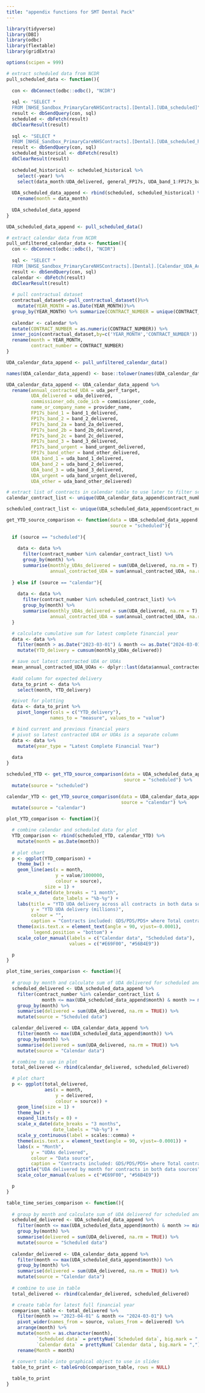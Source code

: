 ```yaml
---
title: "appendix functions for SMT Dental Pack"
---
```


```r
library(tidyverse)
library(DBI)
library(odbc)
library(flextable)
library(gridExtra)

options(scipen = 999)
```

```r
# extract scheduled data from NCDR
pull_scheduled_data <- function(){
  
  con <- dbConnect(odbc::odbc(), "NCDR")
  
  sql <- "SELECT *
  FROM [NHSE_Sandbox_PrimaryCareNHSContracts].[Dental].[UDA_scheduled]"
  result <- dbSendQuery(con, sql)
  scheduled <- dbFetch(result)
  dbClearResult(result)
  
  sql <- "SELECT *
  FROM [NHSE_Sandbox_PrimaryCareNHSContracts].[Dental].[UDA_scheduled_historical]"
  result <- dbSendQuery(con, sql)
  scheduled_historical <- dbFetch(result)
  dbClearResult(result)
  
  scheduled_historical <- scheduled_historical %>% 
    select(-year) %>% 
    select(data_month:UDA_delivered, general_FP17s, UDA_band_1:FP17s_band_other)
  
  UDA_scheduled_data_append <- rbind(scheduled, scheduled_historical) %>% 
    rename(month = data_month)
  
  UDA_scheduled_data_append
}

UDA_scheduled_data_append <- pull_scheduled_data()
```

```r
# extract calendar data from NCDR
pull_unfiltered_calendar_data <- function(){
  con <- dbConnect(odbc::odbc(), "NCDR")
  
  sql <- "SELECT *
  FROM [NHSE_Sandbox_PrimaryCareNHSContracts].[Dental].[Calendar_UDA_Activity]"
  result <- dbSendQuery(con, sql)
  calendar <- dbFetch(result)
  dbClearResult(result)
  
  # pull contractual dataset
  contractual_dataset<-pull_contractual_dataset()%>%
    mutate(YEAR_MONTH = as.Date(YEAR_MONTH))%>% 
  group_by(YEAR_MONTH) %>% summarize(CONTRACT_NUMBER = unique(CONTRACT_NUMBER))
  
  calendar <- calendar %>% 
  mutate(CONTRACT_NUMBER = as.numeric(CONTRACT_NUMBER)) %>% 
  inner_join(contractual_dataset,by=c('YEAR_MONTH','CONTRACT_NUMBER')) %>% 
  rename(month = YEAR_MONTH, 
         contract_number = CONTRACT_NUMBER)
}

UDA_calendar_data_append <- pull_unfiltered_calendar_data()

names(UDA_calendar_data_append) <- base::tolower(names(UDA_calendar_data_append))

UDA_calendar_data_append <- UDA_calendar_data_append %>% 
  rename(annual_contracted_UDA = uda_perf_target, 
         UDA_delivered = uda_delivered,
         commissioner_ods_code_icb = commissioner_code, 
         name_or_company_name = provider_name,
         FP17s_band_1 = band_1_delivered, 
         FP17s_band_2 = band_2_delivered, 
         FP17s_band_2a = band_2a_delivered,
         FP17s_band_2b = band_2b_delivered, 
         FP17s_band_2c = band_2c_delivered, 
         FP17s_band_3 = band_3_delivered,
         FP17s_band_urgent = band_urgent_delivered, 
         FP17s_band_other = band_other_delivered,
         UDA_band_1 = uda_band_1_delivered, 
         UDA_band_2 = uda_band_2_delivered, 
         UDA_band_3 = uda_band_3_delivered,
         UDA_urgent = uda_band_urgent_delivered, 
         UDA_other = uda_band_other_delivered)

# extract list of contracts in calendar table to use later to filter scheduled data
calendar_contract_list <- unique(UDA_calendar_data_append$contract_number)

scheduled_contract_list <- unique(UDA_scheduled_data_append$contract_number)
```

```r
get_YTD_source_comparison <- function(data = UDA_scheduled_data_append, 
                                      source = "scheduled"){
  
  if (source == "scheduled"){
  
    data <- data %>% 
      filter(contract_number %in% calendar_contract_list) %>% 
      group_by(month) %>% 
      summarise(monthly_UDAs_delivered = sum(UDA_delivered, na.rm = T),
                annual_contracted_UDA = sum(annual_contracted_UDA, na.rm = T))
  
  } else if (source == "calendar"){
    
    data <- data %>% 
      filter(contract_number %in% scheduled_contract_list) %>% 
      group_by(month) %>% 
      summarise(monthly_UDAs_delivered = sum(UDA_delivered, na.rm = T),
                annual_contracted_UDA = sum(annual_contracted_UDA, na.rm = T))
  }

  # calculate cumulative sum for latest complete financial year
  data <- data %>%
    filter(month > as.Date("2023-03-01") & month <= as.Date("2024-03-01")) %>% ##must be updated each financial year
    mutate(YTD_delivery = cumsum(monthly_UDAs_delivered))

  # save out latest contracted UDA or UOAs
  mean_annual_contracted_UDA_UOAs <- dplyr::last(data$annual_contracted_UDA)
  
  #add column for expected delivery
  data_to_print <- data %>%
    select(month, YTD_delivery)

  #pivot for plotting
  data <- data_to_print %>%
    pivot_longer(cols = c("YTD_delivery"), 
                names_to = "measure", values_to = "value")

  # bind current and previous financial years
  # pivot so latest contracted UDA or UOAs is a separate column
  data <- data %>% 
    mutate(year_type = "Latest Complete Financial Year")
  
  data
}

scheduled_YTD <- get_YTD_source_comparison(data = UDA_scheduled_data_append, 
                                           source = "scheduled") %>% 
  mutate(source = "scheduled")

calendar_YTD <- get_YTD_source_comparison(data = UDA_calendar_data_append, 
                                          source = "calendar") %>% 
  mutate(source = "calendar")
```

```r
plot_YTD_comparison <- function(){

  # combine calendar and scheduled data for plot
  YTD_comparison <- rbind(scheduled_YTD, calendar_YTD) %>% 
    mutate(month = as.Date(month))
  
  # plot chart
  p <- ggplot(YTD_comparison) + 
    theme_bw() + 
    geom_line(aes(x = month, 
                  y = value/1000000,
                  colour = source), 
              size = 1) + 
    scale_x_date(date_breaks = "1 month", 
                 date_labels = "%b-%y") + 
    labs(title = "YTD UDA delivery across all contracts in both data sources",
         y = "YTD UDA delivery (millions)",
         colour = "", 
         caption = "Contracts included: GDS/PDS/PDS+ where Total contracted UDA>100") + 
    theme(axis.text.x = element_text(angle = 90, vjust=-0.0001), 
          legend.position = "bottom") + 
    scale_color_manual(labels = c("Calendar data", "Scheduled data"), 
                       values = c("#E69F00", "#56B4E9"))

  p
}
```

```r
plot_time_series_comparison <- function(){
  
  # group by month and calculate sum of UDA delivered for scheduled and calendar data
  scheduled_delivered <- UDA_scheduled_data_append %>% 
    filter(contract_number %in% calendar_contract_list & 
             month <= max(UDA_scheduled_data_append$month) & month >= min(UDA_calendar_data_append$month)) %>% 
    group_by(month) %>% 
    summarise(delivered = sum(UDA_delivered, na.rm = TRUE)) %>% 
    mutate(source = "Scheduled data")

  calendar_delivered <- UDA_calendar_data_append %>% 
    filter(month <= max(UDA_scheduled_data_append$month)) %>% 
    group_by(month) %>% 
    summarise(delivered = sum(UDA_delivered, na.rm = TRUE)) %>% 
    mutate(source = "Calendar data")

  # combine to use in plot
  total_delivered <- rbind(calendar_delivered, scheduled_delivered)

  # plot chart
  p <- ggplot(total_delivered, 
              aes(x = month, 
                  y = delivered, 
                  colour = source)) + 
    geom_line(size = 1) + 
    theme_bw() + 
    expand_limits(y = 0) + 
    scale_x_date(date_breaks = "3 months",
                 date_labels = "%b-%y") +
    scale_y_continuous(label = scales::comma) + 
    theme(axis.text.x = element_text(angle = 90, vjust=-0.0001)) +
    labs(x = "Month", 
         y = "UDAs delivered", 
         colour = "Data source", 
         caption = "Contracts included: GDS/PDS/PDS+ where Total contracted UDA>100") + 
    ggtitle("UDA delivered by month for contracts in both data sources") + 
    scale_color_manual(values = c("#E69F00", "#56B4E9"))

  p
}
```

```r
table_time_series_comparison <- function(){
  
  # group by month and calculate sum of UDA delivered for scheduled and calendar data
  scheduled_delivered <- UDA_scheduled_data_append %>% 
    filter(month <= max(UDA_scheduled_data_append$month) & month >= min(UDA_calendar_data_append$month)) %>% 
    group_by(month) %>% 
    summarise(delivered = sum(UDA_delivered, na.rm = TRUE)) %>% 
    mutate(source = "Scheduled data")
  
  calendar_delivered <- UDA_calendar_data_append %>% 
    filter(month <= max(UDA_scheduled_data_append$month)) %>% 
    group_by(month) %>% 
    summarise(delivered = sum(UDA_delivered, na.rm = TRUE)) %>% 
    mutate(source = "Calendar data")
  
  # combine to use in table
  total_delivered <- rbind(calendar_delivered, scheduled_delivered)

  # create table for latest full financial year
  comparison_table <- total_delivered %>% 
    filter(month >= "2023-04-01" & month <= "2024-03-01") %>% 
    pivot_wider(names_from = source, values_from = delivered) %>% 
    arrange(month) %>% 
    mutate(month = as.character(month), 
           `Scheduled data` = prettyNum(`Scheduled data`, big.mark = ","), 
           `Calendar data` = prettyNum(`Calendar data`, big.mark = ",")) %>% 
    rename(Month = month)
  
  # convert table into graphical object to use in slides
  table_to_print <- tableGrob(comparison_table, rows = NULL)

  table_to_print
}
```
